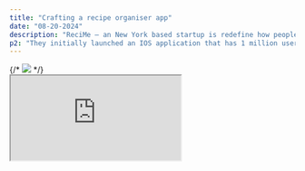 ```yaml
---
title: "Crafting a recipe organiser app"
date: "08-20-2024"
description: "ReciMe — an New York based startup is redefine how people organise, cook and share recipes."
p2: "They initially launched an IOS application that has 1 million users globally and generates $1 Million ARR, with projections of $3M by the end of 2024. To keep up with their growth trajectory, ReciMe is developing a web application that aims to deliver and extend the current experience of the mobile app to ulitmately service more users."
---
```


<Collaborators people="Christine Nguyen" />
{/* <Img
  src="/projects/recime/recime-full.png"
  type="hero"
  className="bg-gradient from-orange-300 to-orange-500 *:max-w-5xl"
/> */}

<div className="relative z-10 flex w-full flex-col justify-center rounded-lg from-orange-300  to-orange-500 md:border md:bg-gradient-to-r md:p-24">
  <div className="mx-auto w-full max-w-7xl rounded-[8px] border border-zinc-300 bg-zinc-300 p-[4px] shadow-md *:rounded-[4px] dark:bg-white dark:bg-opacity-50 md:rounded-[12px] md:border-white md:bg-white md:bg-opacity-50 md:p-[8px] md:*:rounded-[4px]">
    <iframe
      className="relative aspect-[1440/1024] w-full overflow-clip bg-white"
      src="https://www.figma.com/embed?embed_host=connorforsyth&embed_origin=https://connorforsyth.co&url=https%3A%2F%2Fwww.figma.com%2Fproto%2Fq9CGPhULq8nuBvbLTtFwSr%2FReciMe-Product-Design%252C-Design-Challenge%3Fpage-id%3D26%253A44807%26node-id%3D26-44808%26node-type%3DFRAME%26viewport%3D785%252C444%252C0.14%26t%3DpLEFZerOZuxJtY99-1&scaling=scale-down-width&hide-ui=1"
    />
  </div>
</div>
<Caption>
  Note: The above is a figma prototype. Not everything is interactive.
</Caption>

<div className="relative z-10 flex w-full flex-col justify-center rounded-lg from-orange-300  to-orange-500 md:border md:bg-gradient-to-r md:p-24">

<div className="mx-auto w-full max-w-7xl rounded-[8px] border border-zinc-300 bg-zinc-300 p-[4px] shadow-md *:rounded-[4px] dark:bg-white dark:bg-opacity-50 md:rounded-[12px] md:border-white md:bg-white md:bg-opacity-50 md:p-[8px] md:*:rounded-[4px]">
<iframe
className="relative aspect-[1440/1024] w-full overflow-clip bg-white"
  src="https://www.figma.com/embed?embed_host=share&url=https%3A%2F%2Fwww.figma.com%2Fproto%2Fq9CGPhULq8nuBvbLTtFwSr%2FReciMe-Product-Design%252C-Design-Challenge%3Fpage-id%3D26%253A44807%26node-id%3D26-48544%26node-type%3DFRAME%26viewport%3D785%252C444%252C0.14%26t%3DZyq7URuAWmeGKXao-1%26scaling%3Dscale-down%26content-scaling%3Dfixed%26starting-point-node-id%3D26%253A44808&scaling=scale-down-width&hide-ui=1"
/>
  </div>
  </div>
## Overview

Through a four-day product concept sprint, I designed an early prototype of the ReciMe homepage suitable for users of desktop web interfaces.

This helped establish the start of the overall navigational elements, a design system, and component library for their web application.

## Process

Over the course of four days, I focused on:

1. Getting aquanted with the product, IOS UI, potential user groups and core customer jobs.
2. Using my understanding to produce an desktop concept of what the web application experience could be.

The intention would be to use this concept to align with ReciMe's view of their product strategy, and to take it to testing with different users groups.

```md
## Tasks involved:

- App audit, screens, flows, tasks.
- Understanding compeditors.
- Battle testing core user tasks, including:
  1. Finding a recipe
  2. Organising groceries
  3. Creating a recipe from either importing or from scratch
  4. Searching ingredients and recipes
  5. Leaving reviews on recipes.
```

## Insights from discovery

### 1. Core task for users accessing the app for the first time

The medaphor for `Homepage` is unclear on the mobile app, currently it seems to be the `my recipes` section, but this is unusual for most social media platforms or content platforms. Users visiting the mobile app for the first time are greeted by an empty `my recipes` page.

Without having done anything beyond <Comment text="observation of people in the supermarket, testing with friends and collegues over the course of the few days">guerrilla user research</Comment>, it was my assumption that many users accessing a recipe app for the first time would like to browse what recipes are available.

Exploring and discovering recipes to cook was hidden within the side menu. So it was my immediate goal to make finding recipes intuitive, easy, and one that follows traditional patterns from apps they might be familiar with.

<Img
  className="aspect-[16/9] max-w-7xl border-none bg-zinc-300 p-8  dark:bg-zinc-300"
  src="/projects/recime/findexplore.png"
/>
<Caption>
  Finability of the explore section is hidden within the more menu on the IOS
  app.
</Caption>

### 2. The experience of grocery shopping and cooking

Selecting a meal and adding it to my grocery list was relatively straight forward. However through timing myself at the supermarket, it took me 30 minutes to shop for even a basic meal. This was likely due to me trying to tick off every item one by one, holding my phone in one hand, shopping basket under the arm, and picking up items as I go. — While out of scope for this project, I figured it would be great to create a focused WatchOS app, specifically for grocery checklists. This will enable a more ergonomic experience while checking off groceries.

For many users, a key motivation for cooking at home is for financial reasons, after completing my shop, I actually spent around $80. While not everything I shopped for was just for the recipe, I still felt compelled to see how much I spent on the meal. With LLMs and OCR text readers, this isn't out of the realm of possibility. I wanted to hint towards a feature in the app for this.

### 3. Importing a meal

Importing a recipe is a prominently advertised feature of ReciMe, and with the advent of LLMs and multi-modal language models, I was curious to see how the import feature would go.

I tested Instagram recipes, TikToks, restaurant menus, and meal photos, home cookbooks, and recipe websites. Many of these import options weren't working as I expected. So while promising, I figured it was more of an experimental feature at this stage. I'd love to be able to reverse-engineer some of my favorite restaurant meals.

## Design decisions:

- For first time users, my hypothesis is that they are likely wanting to plan their shopping or cook a meal with leftover groceries, so my aim was to bring that to the forefront.
- Many recipes within the app didn't have clear ratings, and it was hard to distinguish whether something had been saved as inspo, or the recipe was actually reliable.

## Outcomes and deliverables

The new web home screen for ReciMe helps ground new users of the core tasks within the app. It also easily enables users to scan potential recipes that are trending, search by mealtype, ingredients, cuisines.

<iframe
  className="relative z-10 mx-auto my-8
  aspect-[1440/1024] w-full max-w-7xl  rounded-lg"
  src="https://www.figma.com/embed?embed_host=share&url=https%3A%2F%2Fwww.figma.com%2Ffile%2Fq9CGPhULq8nuBvbLTtFwSr%2FReciMe-Product-Design%252C-Design-Challenge%3Fnode-id=140%253A43862&scaling=scale-down-width&hide-ui=1"
/>

## Acknowledgements

Thanks [Christine](https://www.linkedin.com/in/christine-nguyen-196127141) and the ReciMe team for creating an awesome product and for the opportunity to take part in defining the products future.
